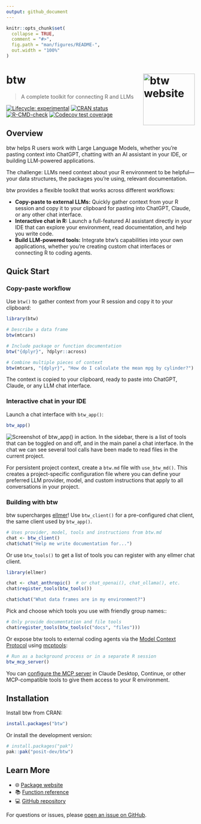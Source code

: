 ```yaml
---
output: github_document
---
```


<!-- README.md is generated from README.Rmd. Please edit that file -->

```r
knitr::opts_chunk$set(
  collapse = TRUE,
  comment = "#>",
  fig.path = "man/figures/README-",
  out.width = "100%"
)
```

# btw <a href="https://posit-dev.github.io/btw/"><img src="man/figures/logo.png" align="right" height="138" alt="btw website" /></a>

> A complete toolkit for connecting R and LLMs

<!-- badges: start -->
[![Lifecycle: experimental](https://img.shields.io/badge/lifecycle-experimental-orange.svg)](https://lifecycle.r-lib.org/articles/stages.html#experimental)
[![CRAN status](https://www.r-pkg.org/badges/version/btw)](https://CRAN.R-project.org/package=btw)
[![R-CMD-check](https://github.com/posit-dev/btw/actions/workflows/R-CMD-check.yaml/badge.svg)](https://github.com/posit-dev/btw/actions/workflows/R-CMD-check.yaml)
[![Codecov test coverage](https://codecov.io/gh/posit-dev/btw/graph/badge.svg)](https://app.codecov.io/gh/posit-dev/btw)
<!-- badges: end -->

## Overview

btw helps R users work with Large Language Models, whether you're pasting context into ChatGPT, chatting with an AI assistant in your IDE, or building LLM-powered applications.

The challenge: LLMs need context about your R environment to be helpful—your data structures, the packages you're using, relevant documentation.

btw provides a flexible toolkit that works across different workflows:

- **Copy-paste to external LLMs:** Quickly gather context from your R session and copy it to your clipboard for pasting into ChatGPT, Claude, or any other chat interface.
- **Interactive chat in R:** Launch a full-featured AI assistant directly in your IDE that can explore your environment, read documentation, and help you write code.
- **Build LLM-powered tools:** Integrate btw's capabilities into your own applications, whether you're creating custom chat interfaces or connecting R to coding agents.

## Quick Start

### Copy-paste workflow

Use `btw()` to gather context from your R session and copy it to your clipboard:

```r
library(btw)

# Describe a data frame
btw(mtcars)

# Include package or function documentation
btw("{dplyr}", ?dplyr::across)

# Combine multiple pieces of context
btw(mtcars, "{dplyr}", "How do I calculate the mean mpg by cylinder?")
```

The context is copied to your clipboard, ready to paste into ChatGPT, Claude, or any LLM chat interface.

### Interactive chat in your IDE

Launch a chat interface with `btw_app()`:

```r
btw_app()
```

<img src="man/figures/btw-app.png" alt="Screenshot of btw_app() in action. In the sidebar, there is a list of tools that can be toggled on and off, and in the main panel a chat interface. In the chat we can see several tool calls have been made to read files in the current project.">

For persistent project context, create a `btw.md` file with `use_btw_md()`.
This creates a project-specific configuration file where you can define your preferred LLM provider, model, and custom instructions that apply to all conversations in your project.

### Building with btw

btw supercharges [ellmer](https://ellmer.tidyverse.org/)!
Use `btw_client()` for a pre-configured chat client, the same client used by `btw_app()`.

```r
# Uses provider, model, tools and instructions from btw.md
chat <- btw_client()
chat$chat("Help me write documentation for...")
```

Or use `btw_tools()` to get a list of tools you can register with any ellmer chat client.

```r
library(ellmer)

chat <- chat_anthropic()  # or chat_openai(), chat_ollama(), etc.
chat$register_tools(btw_tools())

chat$chat("What data frames are in my environment?")
```

Pick and choose which tools you use with friendly group names::

```r
# Only provide documentation and file tools
chat$register_tools(btw_tools(c("docs", "files")))
```

Or expose btw tools to external coding agents via the [Model Context Protocol](https://modelcontextprotocol.org/) using [mcptools](https://posit-dev.github.io/mcptools/):

```r
# Run as a background process or in a separate R session
btw_mcp_server()
```

You can [configure the MCP server](https://posit-dev.github.io/btw/reference/mcp.html) in Claude Desktop, Continue, or other MCP-compatible tools to give them access to your R environment.

## Installation

Install btw from CRAN:

```r
install.packages("btw")
```

Or install the development version:

```r
# install.packages("pak")
pak::pak("posit-dev/btw")
```

## Learn More

- 🌐 [Package website](https://posit-dev.github.io/btw/)
- 📚 [Function reference](https://posit-dev.github.io/btw/reference/)
- 💻 [GitHub repository](https://github.com/posit-dev/btw)

For questions or issues, please [open an issue on GitHub](https://github.com/posit-dev/btw/issues).

